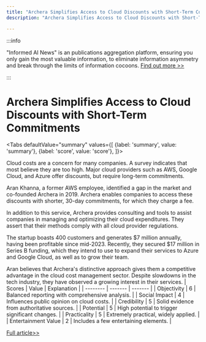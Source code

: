```yaml
---
title: "Archera Simplifies Access to Cloud Discounts with Short-Term Commitments"
description: "Archera Simplifies Access to Cloud Discounts with Short-Term Commitments"

---
```



:::info

"Informed AI News" is an publications aggregation platform, ensuring you only gain the most valuable information, to eliminate information asymmetry and break through the limits of information cocoons.  [Find out more >>](/)

:::

# Archera Simplifies Access to Cloud Discounts with Short-Term Commitments


<Tabs
	defaultValue="summary"
	values={[
	{label: 'summary', value: 'summary'},
	{label: 'score', value: 'score'},
]}>
<TabItem value="summary">


Cloud costs are a concern for many companies. A survey indicates that most believe they are too high. Major cloud providers such as AWS, Google Cloud, and Azure offer discounts, but require long-term commitments.

Aran Khanna, a former AWS employee, identified a gap in the market and co-founded Archera in 2019. Archera enables companies to access these discounts with shorter, 30-day commitments, for which they charge a fee.

In addition to this service, Archera provides consulting and tools to assist companies in managing and optimizing their cloud expenditures. They assert that their methods comply with all cloud provider regulations.

The startup boasts 400 customers and generates $7 million annually, having been profitable since mid-2023. Recently, they secured $17 million in Series B funding, which they intend to use to expand their services to Azure and Google Cloud, as well as to grow their team.

Aran believes that Archera's distinctive approach gives them a competitive advantage in the cloud cost management sector. Despite slowdowns in the tech industry, they have observed a growing interest in their services.
</TabItem>
<TabItem value="score">
	| Scores     | Value   | Explanation |
	| -------- | ------- | ------- |
	| Objectivity  | 6    | Balanced reporting with comprehensive analysis.    |
	| Social Impact | 4     | Influences public opinion on cloud costs.    |
	| Credibility    | 5    | Solid evidence from authoritative sources.    |
	| Potential    | 5    | High potential to trigger significant changes.    |
	| Practicality    | 5    | Extremely practical, widely applied.    |
	| Entertainment Value    | 2    | Includes a few entertaining elements.    |
</TabItem>
</Tabs>

[Full article>>](https://techcrunch.com/2024/07/25/archera-helps-customers-access-deep-cloud-discounts/)

